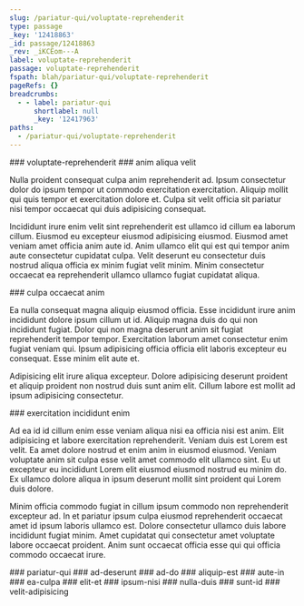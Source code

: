 ```yaml
---
slug: /pariatur-qui/voluptate-reprehenderit
type: passage
_key: '12418863'
_id: passage/12418863
_rev: _iKCEom---A
label: voluptate-reprehenderit
passage: voluptate-reprehenderit
fspath: blah/pariatur-qui/voluptate-reprehenderit
pageRefs: {}
breadcrumbs:
  - - label: pariatur-qui
      shortlabel: null
      _key: '12417963'
paths:
  - /pariatur-qui/voluptate-reprehenderit
---
```


<NuggetArea>
<Passage slug="/pariatur-qui/voluptate-reprehenderit" type="passage" _key="12418863" _id="passage/12418863" _rev="_iKCEom---A" label="voluptate-reprehenderit" passage="voluptate-reprehenderit" fspath="blah/pariatur-qui/voluptate-reprehenderit" paths="/pariatur-qui/voluptate-reprehenderit">
<NuggetBody>
### voluptate-reprehenderit

</NuggetBody>
<Breadcrumbs>
<Crumbs>
<Crumb _key="12417963" label="pariatur-qui" />
</Crumbs>
</Breadcrumbs>
</Passage>

<NuggetsInbound>
</NuggetsInbound>
<NuggetsOutbound>
<Nugget direction="outbound" type="nugget" _key="ac618717-ae63-44dd-91ef-f02c5823b192" _id="nugget/ac618717-ae63-44dd-91ef-f02c5823b192" _rev="_iKCEomS--_" fspath="blah/pariatur-qui/voluptate-reprehenderit/anim-aliqua-velit.md" label="anim aliqua velit" paths="/pariatur-qui/voluptate-reprehenderit/anim-aliqua-velit" slug="/pariatur-qui/voluptate-reprehenderit/anim-aliqua-velit">
<NuggetBody>
### anim aliqua velit

Nulla proident consequat culpa anim reprehenderit ad. Ipsum consectetur dolor do ipsum tempor ut commodo exercitation exercitation. Aliquip mollit qui quis tempor et exercitation dolore et. Culpa sit velit officia sit pariatur nisi tempor occaecat qui duis adipisicing consequat.

Incididunt irure enim velit sint reprehenderit est ullamco id cillum ea laborum cillum. Eiusmod eu excepteur eiusmod adipisicing eiusmod. Eiusmod amet veniam amet officia anim aute id. Anim ullamco elit qui est qui tempor anim aute consectetur cupidatat culpa. Velit deserunt eu consectetur duis nostrud aliqua officia ex minim fugiat velit minim. Minim consectetur occaecat ea reprehenderit ullamco ullamco fugiat cupidatat aliqua.

</NuggetBody>
</Nugget>

<Nugget direction="outbound" type="nugget" _key="70dc3ca8-938f-40fc-97e0-37c62ce5c182" _id="nugget/70dc3ca8-938f-40fc-97e0-37c62ce5c182" _rev="_iKCEoma--A" fspath="blah/pariatur-qui/voluptate-reprehenderit/culpa-occaecat-anim.md" label="culpa occaecat anim" paths="/pariatur-qui/voluptate-reprehenderit/culpa-occaecat-anim" slug="/pariatur-qui/voluptate-reprehenderit/culpa-occaecat-anim">
<NuggetBody>
### culpa occaecat anim

Ea nulla consequat magna aliquip eiusmod officia. Esse incididunt irure anim incididunt dolore ipsum cillum ut id. Aliquip magna duis do qui non incididunt fugiat. Dolor qui non magna deserunt anim sit fugiat reprehenderit tempor tempor. Exercitation laborum amet consectetur enim fugiat veniam qui. Ipsum adipisicing officia officia elit laboris excepteur eu consequat. Esse minim elit aute et.

Adipisicing elit irure aliqua excepteur. Dolore adipisicing deserunt proident et aliquip proident non nostrud duis sunt anim elit. Cillum labore est mollit ad ipsum adipisicing consectetur.

</NuggetBody>
</Nugget>

<Nugget direction="outbound" type="nugget" _key="6669d4c8-e852-49c2-a8fd-f63ba219f8fc" _id="nugget/6669d4c8-e852-49c2-a8fd-f63ba219f8fc" _rev="_iKCEomq--A" fspath="blah/pariatur-qui/voluptate-reprehenderit/exercitation-incididunt-enim.md" label="exercitation incididunt enim" paths="/pariatur-qui/voluptate-reprehenderit/exercitation-incididunt-enim" slug="/pariatur-qui/voluptate-reprehenderit/exercitation-incididunt-enim">
<NuggetBody>
### exercitation incididunt enim

Ad ea id id cillum enim esse veniam aliqua nisi ea officia nisi est anim. Elit adipisicing et labore exercitation reprehenderit. Veniam duis est Lorem est velit. Ea amet dolore nostrud et enim anim in eiusmod eiusmod. Veniam voluptate anim sit culpa esse velit amet commodo elit ullamco sint. Eu ut excepteur eu incididunt Lorem elit eiusmod eiusmod nostrud eu minim do. Ex ullamco dolore aliqua in ipsum deserunt mollit sint proident qui Lorem duis dolore.

Minim officia commodo fugiat in cillum ipsum commodo non reprehenderit excepteur ad. In et pariatur ipsum culpa eiusmod reprehenderit occaecat amet id ipsum laboris ullamco est. Dolore consectetur ullamco duis labore incididunt fugiat minim. Amet cupidatat qui consectetur amet voluptate labore occaecat proident. Anim sunt occaecat officia esse qui qui officia commodo occaecat irure.

</NuggetBody>
</Nugget>

</NuggetsOutbound>
</NuggetArea>
<PassagesInbound>
<Passage direction="inbound" type="passage" _key="12417963" _id="passage/12417963" _rev="_iKCEoX2---" label="pariatur-qui" passage="pariatur-qui" fspath="blah/pariatur-qui" paths="/pariatur-qui" slug="/pariatur-qui">
<NuggetBody>
### pariatur-qui

</NuggetBody>
</Passage>

</PassagesInbound>
<PassagesOutbound>
<Passage direction="outbound" type="passage" _key="12418866" _id="passage/12418866" _rev="_iKCEomC---" label="ad-deserunt" passage="ad-deserunt" fspath="blah/pariatur-qui/voluptate-reprehenderit/ad-deserunt" paths="/pariatur-qui/voluptate-reprehenderit/ad-deserunt" slug="/pariatur-qui/voluptate-reprehenderit/ad-deserunt">
<NuggetBody>
### ad-deserunt

</NuggetBody>
</Passage>

<Passage direction="outbound" type="passage" _key="12418875" _id="passage/12418875" _rev="_iKCEomG--_" label="ad-do" passage="ad-do" fspath="blah/pariatur-qui/voluptate-reprehenderit/ad-do" paths="/pariatur-qui/voluptate-reprehenderit/ad-do" slug="/pariatur-qui/voluptate-reprehenderit/ad-do">
<NuggetBody>
### ad-do

</NuggetBody>
</Passage>

<Passage direction="outbound" type="passage" _key="12418884" _id="passage/12418884" _rev="_iKCEomK--A" label="aliquip-est" passage="aliquip-est" fspath="blah/pariatur-qui/voluptate-reprehenderit/aliquip-est" paths="/pariatur-qui/voluptate-reprehenderit/aliquip-est" slug="/pariatur-qui/voluptate-reprehenderit/aliquip-est">
<NuggetBody>
### aliquip-est

</NuggetBody>
</Passage>

<Passage direction="outbound" type="passage" _key="12418895" _id="passage/12418895" _rev="_iKCEomW---" label="aute-in" passage="aute-in" fspath="blah/pariatur-qui/voluptate-reprehenderit/aute-in" paths="/pariatur-qui/voluptate-reprehenderit/aute-in" slug="/pariatur-qui/voluptate-reprehenderit/aute-in">
<NuggetBody>
### aute-in

</NuggetBody>
</Passage>

<Passage direction="outbound" type="passage" _key="12418906" _id="passage/12418906" _rev="_iKCEome---" label="ea-culpa" passage="ea-culpa" fspath="blah/pariatur-qui/voluptate-reprehenderit/ea-culpa" paths="/pariatur-qui/voluptate-reprehenderit/ea-culpa" slug="/pariatur-qui/voluptate-reprehenderit/ea-culpa">
<NuggetBody>
### ea-culpa

</NuggetBody>
</Passage>

<Passage direction="outbound" type="passage" _key="12418915" _id="passage/12418915" _rev="_iKCEomm---" label="elit-et" passage="elit-et" fspath="blah/pariatur-qui/voluptate-reprehenderit/elit-et" paths="/pariatur-qui/voluptate-reprehenderit/elit-et" slug="/pariatur-qui/voluptate-reprehenderit/elit-et">
<NuggetBody>
### elit-et

</NuggetBody>
</Passage>

<Passage direction="outbound" type="passage" _key="12418926" _id="passage/12418926" _rev="_iKCEomu---" label="ipsum-nisi" passage="ipsum-nisi" fspath="blah/pariatur-qui/voluptate-reprehenderit/ipsum-nisi" paths="/pariatur-qui/voluptate-reprehenderit/ipsum-nisi" slug="/pariatur-qui/voluptate-reprehenderit/ipsum-nisi">
<NuggetBody>
### ipsum-nisi

</NuggetBody>
</Passage>

<Passage direction="outbound" type="passage" _key="12418935" _id="passage/12418935" _rev="_iKCEomy--_" label="nulla-duis" passage="nulla-duis" fspath="blah/pariatur-qui/voluptate-reprehenderit/nulla-duis" paths="/pariatur-qui/voluptate-reprehenderit/nulla-duis" slug="/pariatur-qui/voluptate-reprehenderit/nulla-duis">
<NuggetBody>
### nulla-duis

</NuggetBody>
</Passage>

<Passage direction="outbound" type="passage" _key="12418944" _id="passage/12418944" _rev="_iKCEom2--A" label="sunt-id" passage="sunt-id" fspath="blah/pariatur-qui/voluptate-reprehenderit/sunt-id" paths="/pariatur-qui/voluptate-reprehenderit/sunt-id" slug="/pariatur-qui/voluptate-reprehenderit/sunt-id">
<NuggetBody>
### sunt-id

</NuggetBody>
</Passage>

<Passage direction="outbound" type="passage" _key="12418953" _id="passage/12418953" _rev="_iKCEon----" label="velit-adipisicing" passage="velit-adipisicing" fspath="blah/pariatur-qui/voluptate-reprehenderit/velit-adipisicing" paths="/pariatur-qui/voluptate-reprehenderit/velit-adipisicing" slug="/pariatur-qui/voluptate-reprehenderit/velit-adipisicing">
<NuggetBody>
### velit-adipisicing

</NuggetBody>
</Passage>

</PassagesOutbound>